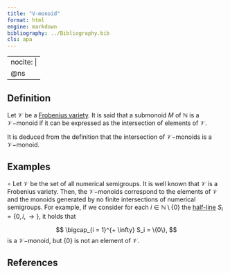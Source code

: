 ```yaml
---
title: "V-monoid"
format: html
engine: markdown
bibliography: ../Bibliography.bib
cls: apa
---
```


---
nocite: |
  @ns
---

<!-- Definición de Num. Sem. -->

## Definition

Let $\mathcal{V}$ be a [Frobenius variety](Frobenius-variety.qmd). It is said that a submonoid $M$ of $\mathbb{N}$ is a $\mathcal{V}-$monoid if it can be expressed as the intersection of elements of $\mathcal{V}$.

It is deduced from the definition that the intersection of $\mathcal{V}-$monoids is a $\mathcal{V}-$monoid.


## Examples


$\circ$ Let $\mathcal{V}$ be the set of all numerical semigroups. It is well known that $\mathcal{V}$ is a Frobenius variety. Then, the $\mathcal{V}-$monoids correspond to the elements of $\mathcal{V}$ and the monoids generated by no finite intersections of numerical semigroups. For example, if we consider for each $i \in \mathbb{N} \setminus \{0\}$ the [half-line](../Families-NS/NS-half-line.qmd) $S_i = \{0, i, \rightarrow\}$, it holds that

$$
\bigcap_{i = 1}^{+ \infty} S_i = \{0\},
$$
is a $\mathcal{V}-$monoid, but $\{0\}$ is not an element of $\mathcal{V}$.


## References

::: {#refs}

:::



